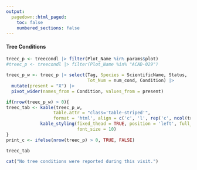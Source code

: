 ```yaml
---
output: 
  pagedown::html_paged:
    toc: false
    numbered_sections: false
---
```


#### Tree Conditions

```r
treec_p <- treecondl |> filter(Plot_Name %in% params$plot) 
#treec_p <- treecondl |> filter(Plot_Name %in% "ACAD-029") 

treec_p_w <- treec_p |> select(Tag, Species = ScientificName, Status, 
                               Tot_Num = num_cond, Condition) |> 
  mutate(present = "X") |> 
  pivot_wider(names_from = Condition, values_from = present)

if(nrow(treec_p_w) > 0){
treec_tab <- kable(treec_p_w,
                  table.attr = "class='table-striped'",
                  format = 'html', align = c('c', 'l', rep('c', ncol(treec_p_w) - 2) )) |> 
             kable_styling(fixed_thead = TRUE, position = 'left', full_width = TRUE, 
                           font_size = 10) 
}
print_c <- ifelse(nrow(treec_p) > 0, TRUE, FALSE)
```

```r
treec_tab
```

```r
cat("No tree conditions were reported during this visit.")

```

